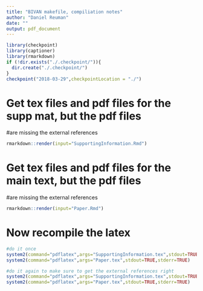 ```yaml
---
title: "BIVAN makefile, compiliation notes"
author: "Daniel Reuman"
date: ""
output: pdf_document
---
```


<!--checkpoint package-->
```r
library(checkpoint)
library(captioner)
library(rmarkdown)
if (!dir.exists("./.checkpoint/")){
  dir.create("./.checkpoint/")
}
checkpoint("2018-03-29",checkpointLocation = "./")
```

# Get tex files and pdf files for the supp mat, but the pdf files 
#are missing the external references 

```r
rmarkdown::render(input="SupportingInformation.Rmd") 
```

# Get tex files and pdf files for the main text, but the pdf files 
#are missing the external references 

```r
rmarkdown::render(input="Paper.Rmd") 
```

# Now recompile the latex

```r
#do it once
system2(command="pdflatex",args="SupportingInformation.tex",stdout=TRUE,stderr=TRUE)
system2(command="pdflatex",args="Paper.tex",stdout=TRUE,stderr=TRUE)

#do it again to make sure to get the external references right
system2(command="pdflatex",args="SupportingInformation.tex",stdout=TRUE,stderr=TRUE)
system2(command="pdflatex",args="Paper.tex",stdout=TRUE,stderr=TRUE)
```